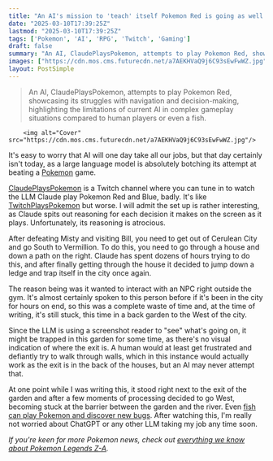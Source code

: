 ```yaml
---
title: "An AI's mission to 'teach' itself Pokemon Red is going as well as you think - after escaping Cerulean City after tens of hours, it went right on back"
date: "2025-03-10T17:39:25Z"
lastmod: "2025-03-10T17:39:25Z"
tags: ['Pokemon', 'AI', 'RPG', 'Twitch', 'Gaming']
draft: false
summary: "An AI, ClaudePlaysPokemon, attempts to play Pokemon Red, showcasing its struggles with navigation and decision-making, highlighting the limitations of current AI in complex gameplay situations compared to human players or even a fish."
images: ["https://cdn.mos.cms.futurecdn.net/a7AEKHVaQ9j6C93sEwFwWZ.jpg"]
layout: PostSimple
---
```

> An AI, ClaudePlaysPokemon, attempts to play Pokemon Red, showcasing its struggles with navigation and decision-making, highlighting the limitations of current AI in complex gameplay situations compared to human players or even a fish.


        <img alt="Cover" src="https://cdn.mos.cms.futurecdn.net/a7AEKHVaQ9j6C93sEwFwWZ.jpg"/>
        
It's easy to worry that AI will one day take all our jobs, but that day certainly isn't today, as a large language model is absolutely botching its attempt at beating a [Pokemon](https://www.gamesradar.com/best-pokemon-games/) game.

[ClaudePlaysPokemon](https://www.gamesradar.com/games/pokemon/an-ai-is-trying-to-teach-itself-pokemon-red-after-its-previous-versions-werent-smart-enough-to-solve-it-and-its-very-slowly-working-its-way-through-the-kanto-gym-leaders/) is a Twitch channel where you can tune in to watch the LLM Claude play Pokemon Red and Blue, badly. It's like [TwitchPlaysPokemon](https://www.gamesradar.com/after-10-years-twitch-plays-pokemon-is-going-back-to-the-beginning-and-this-time-twitch-chat-isnt-getting-any-help-to-beat-the-classic-jrpg/) but worse. I will admit the set up is rather interesting, as Claude spits out reasoning for each decision it makes on the screen as it plays. Unfortunately, its reasoning is atrocious.

After defeating Misty and visiting Bill, you need to get out of Cerulean City and go South to Vermillion. To do this, you need to go through a house and down a path on the right. Claude has spent dozens of hours trying to do this, and after finally getting through the house it decided to jump down a ledge and trap itself in the city once again.

The reason being was it wanted to interact with an NPC right outside the gym. It's almost certainly spoken to this person before if it's been in the city for hours on end, so this was a complete waste of time and, at the time of writing, it's still stuck, this time in a back garden to the West of the city.

Since the LLM is using a screenshot reader to "see" what's going on, it might be trapped in this garden for some time, as there's no visual indication of where the exit is. A human would at least get frustrated and defiantly try to walk through walls, which in this instance would actually work as the exit is in the back of the houses, but an AI may never attempt that.

At one point while I was writing this, it stood right next to the exit of the garden and after a few moments of processing decided to go West, becoming stuck at the barrier between the garden and the river. Even [fish can play Pokemon and discover new bugs](https://www.gamesradar.com/a-pet-fish-played-pokemon-sapphire-and-found-a-new-bug/). After watching this, I'm really not worried about ChatGPT or any other LLM taking my job any time soon.

*If you're keen for more Pokemon news, check out *[<em>everything we know about Pokemon Legends Z-A</em>](https://www.gamesradar.com/pokemon-legends-z-a-guide/)*.*
        